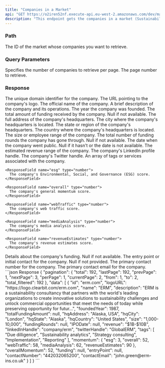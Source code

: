 ```yaml
---
title: "Companies in a Market"
api: "GET https://o2iren52nf.execute-api.eu-west-2.amazonaws.com/dev/markets/1/companies"
description: "This endpoint gets the companies in a market (Sustainability Consulting)."
---
```


### Path

<ParamField path="id" type="string">
  The ID of the market whose companies you want to retrieve.
</ParamField>

### Query Parameters

<ParamField query="perPage" type="string">
  Specifies the number of companies to retrieve per page.
</ParamField>

<ParamField query="page" type="string">
  The page number to retrieve.
</ParamField>

### Response

<ResponseField name="id" type="string">
  The unique domain identifier for the company.
</ResponseField>

<ResponseField name="logoURL" type="string">
  The URL pointing to the company's logo.
</ResponseField>

<ResponseField name="name" type="string">
  The official name of the company.
</ResponseField>

<ResponseField name="description" type="string">
  A brief description of the company and its operations.
</ResponseField>

<ResponseField name="foundedYear" type="number">
  The year the company was founded.
</ResponseField>

<ResponseField name="totalFundingAmount" type="number|null">
  The total amount of funding received by the company. Null if not available.
</ResponseField>

<ResponseField name="hqAddress" type="string">
  The full address of the company's headquarters.
</ResponseField>

<ResponseField name="hqCity" type="string">
  The city where the company's headquarters is located.
</ResponseField>

<ResponseField name="hqState" type="string">
  The state or region of the company's headquarters.
</ResponseField>

<ResponseField name="hqCountry" type="string">
  The country where the company's headquarters is located.
</ResponseField>

<ResponseField name="size" type="string">
  The size or employee range of the company.
</ResponseField>

<ResponseField name="fundingRounds" type="number|null">
  The total number of funding rounds the company has gone through. Null if not available.
</ResponseField>

<ResponseField name="IPODate" type="date|null">
  The date when the company went public. Null if it hasn't or the date is not available.
</ResponseField>

<ResponseField name="revenue" type="string">
  The estimated revenue range of the company.
</ResponseField>

<ResponseField name="linkedInHandle" type="string">
  The company's LinkedIn profile handle.
</ResponseField>

<ResponseField name="twitterHandle" type="string">
  The company's Twitter handle.
</ResponseField>

<ResponseField name="tags" type="array">
  An array of tags or services associated with the company.
</ResponseField>

<ResponseField name="momentum" type="object">

  <Expandable title="momentum">

    <ResponseField name="esg" type="number">
      The company's Environmental, Social, and Governance (ESG) score.
    </ResponseField>

    <ResponseField name="overall" type="number">
      The company's general momentum score.
    </ResponseField>

    <ResponseField name="webTraffic" type="number">
      The company's web traffic score.
    </ResponseField>

    <ResponseField name="mediaAnalysis" type="number">
      The company's media analysis score.
    </ResponseField>

    <ResponseField name="revenueEstimates" type="number">
      The company's revenue estimates score.
    </ResponseField>

  </Expandable>

</ResponseField>

<ResponseField name="funding" type="object|null">
  Details about the company's funding. Null if not available.
</ResponseField>

<ResponseField name="entryPoint" type="string|null">
  The entry point or initial contact for the company. Null if not provided.
</ResponseField>

<ResponseField name="contactNumber" type="string">
  The primary contact number for the company.
</ResponseField>

<ResponseField name="contactEmail" type="string">
  The primary contact email for the company.
</ResponseField>


<ResponseExample>
  ```json Response
  {
    "pagination": {
      "total": 192,
      "lastPage": 192,
      "prevPage": 1,
      "nextPage": 3,
      "perPage": 1,
      "currentPage": 2,
      "from": 1,
      "to": 2,
      "total_filtered": 192
    },
    "data": [
      {
        "id": "erm.com",
        "logoURL": "https://logo.clearbit.com/erm.com",
        "name": "ERM",
        "description": "ERM is a sustainability consultancy that partners with the world's leading organizations to create innovative solutions to sustainability challenges and unlock commercial opportunities that meet the needs of today while preserving opportunity for futur...",
        "foundedYear": 1987,
        "totalFundingAmount": null,
        "hqAddress": "Alaska, USA",
        "hqCity": "London",
        "hqState": "Alaska",
        "hqCountry": "United States",
        "size": "1,000-10,000",
        "fundingRounds": null,
        "IPODate": null,
        "revenue": "$1B-$10B",
        "linkedInHandle": "company/erm",
        "twitterHandle": "GlobalERM",
        "tags": [
          "Due dilligence",
          "Sustainability analytics",
          "Strategy consulting",
          "Implementation",
          "Reporting"
        ],
        "momentum": {
          "esg": 3,
          "overall": 52,
          "webTraffic": 58,
          "mediaAnalysis": 62,
          "revenueEstimates": 90
        },
        "overallMomentum": 52,
        "funding": null,
        "entryPoint": null,
        "contactNumber": "442032065200",
        "contactEmail": "john.green@erm-ins.co.uk"
      }
    ]
  }
  ```
</ResponseExample>

